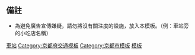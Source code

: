 {{Navbox
|name = 京都站
|title = {{flagicon|JPN}}[[File:JR logo (west).svg|23px]] [[西日本旅客鐵道|JR西日本]][[File:JR logo (central).svg|23px]] [[東海旅客鐵道|JR東海]][[File:Kyoto MTB Logo.svg|15px]] [[京都市交通局]][[File:近鉄 ロゴ.png|15px]] [[近畿日本鐵道|近鐵]][[京都站]]
|titlestyle = 
|bodystyle = 
|groupstyle = text-align:left
|listclass = hlist
|group1 = 交通所屬事業者
|list1 = 
* [[File:JR logo (west).svg|23px]] [[西日本旅客鐵道|JR西日本]]
* [[File:JR logo (central).svg|23px]] [[東海旅客鐵道|JR東海]]
* [[File:Kyoto MTB Logo.svg|15px]] [[京都市交通局]]
* [[File:近鉄 ロゴ.png|15px]] [[近畿日本鐵道|近鐵]]

|group2 = 鐵道各單位所屬事業者路線
|list2 = 
{{Navbox subgroup
  |groupstyle = width:5em; text-align:left
  |liststyle = width:auto; 
  |group1 = 鐵道所屬事業者路線（JR）
  |list1 = 
* [[File:Shinkansen jrc.svg|15px]] [[東海道新幹線]]（[[File:Shinkansen jrw.svg|15px]]東海道·山陽新幹線）
* [[東海道本線]]
** {{JR西路線記号|K|A}} [[琵琶湖線]]
** {{JR西路線記号|K|A}} [[JR京都線|京都線]]
** {{JR西路線記号|K|B}} [[湖西線]]
*** [[雷鳥號列車]]
*** [[File:Pictograms-nps-airport.svg|15px]][[遙號列車]]
*** 特急列車
*** [[琵琶湖特快]]
*** [[黑潮號列車]]
*** [[超級白兔號列車]]
* [[山陰本線]]
** {{JR西路線記号|K|E}} [[嵯峨野線]]
*** [[城崎號列車]]
*** [[橋立號列車]]
*** [[舞鶴號列車]]
* {{JR西路線記号|K|D}}[[奈良線]]

  |group2 = 鐵道所屬事業者路線（[[京都市營地下鐵]]）
  |list2 = 
* [[File:Subway KyotoKarasuma.png|15px]] [[烏丸線]]
  |group3 = 鐵道所屬事業者路線（近鐵）
  |list3 = 
* [[File:KT number-B.svg|13px]]  [[京都線]] 
}}

|group4 = 週邊設施
|list4 = 
* {{link-ja|京都中央郵局|京都中央郵便局}}
* [[京都塔]]
* {{link-ja|京都阿凡提|京都アバンティ}}
* {{link-ja|京都劇場|京都劇場}}
* {{link-ja|京都站前的地下街Porta|京都駅前地下街ポルタ}}
* {{link-ja|JR京都站Kotochika|Kotochika}}
* {{link-ja|JR西日本伊勢丹|ジェイアール西日本伊勢丹}}
* {{link-ja|京都八條宮古酒店|都ホテル 京都八条}}
* {{link-ja|宮古市近鐵京都站|都シティ 近鉄京都駅}}
* {{link-ja|京都格蘭比亞酒店|ホテルグランヴィア京都}}
* {{link-ja|永旺夢樂城京都|イオンモールKYOTO}}
* {{link-ja|京都淀橋|京都ヨドバシ}}


|group5 = 相關事項
|list5 = 
* {{link-ja|京都站立交橋翻車事故|京都駅跨線橋転倒事故}}
* {{link-ja|JR京都站建設盛大的爬樓梯比賽|JR京都駅ビル大階段駈け上がり大会}}
* [[原廣司]]
* [[京都拉麵]]
| above = 
| below = 
| belowstyle =
}}
<noinclude>
==備註==
* 為避免廣告宣傳嫌疑，請勿將沒有關注度的設施，放入本模板。（例：車站旁的小吃店名稱）
[[Category:日本鐵路車站模板|車站]]
[[Category:京都府交通模板]]
[[Category:京都市模板]]
[[Category:下京區|模板]]
</noinclude>